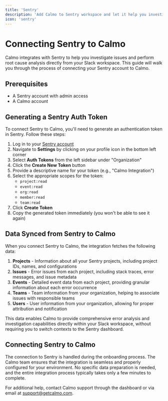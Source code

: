 ```yaml
---
title: 'Sentry'
description: 'Add Calmo to Sentry workspace and let it help you investigate and run root cause analysis'
icon: 'sentry'
---
```


# Connecting Sentry to Calmo

Calmo integrates with Sentry to help you investigate issues and perform root cause analysis directly from your Slack workspace. This guide will walk you through the process of connecting your Sentry account to Calmo.

## Prerequisites

- A Sentry account with admin access
- A Calmo account

## Generating a Sentry Auth Token

To connect Sentry to Calmo, you'll need to generate an authentication token in Sentry. Follow these steps:

1. Log in to your [Sentry account](https://sentry.io)
2. Navigate to **Settings** by clicking on your profile icon in the bottom left corner
3. Select **Auth Tokens** from the left sidebar under "Organization"
4. Click the **Create New Token** button
5. Provide a descriptive name for your token (e.g., "Calmo Integration")
6. Select the appropriate scopes for the token:
   - `project:read`
   - `event:read`
   - `org:read`
   - `member:read`
   - `team:read`
7. Click **Create Token**
8. Copy the generated token immediately (you won't be able to see it again)

## Data Synced from Sentry to Calmo

When you connect Sentry to Calmo, the integration fetches the following data:

1. **Projects** - Information about all your Sentry projects, including project IDs, names, and configurations
2. **Issues** - Error issues from each project, including stack traces, error messages, and issue metadata
3. **Events** - Detailed event data from each project, providing granular information about each error occurrence
4. **Teams** - Team information from your organization, helping to associate issues with responsible teams
5. **Users** - User information from your organization, allowing for proper attribution and notification

This data enables Calmo to provide comprehensive error analysis and investigation capabilities directly within your Slack workspace, without requiring you to switch contexts to the Sentry dashboard.

## Connecting Sentry to Calmo

The connection to Sentry is handled during the onboarding process. The Calmo team ensures that the integration is seamless and properly configured for your environment. No specific data preparation is needed, and the entire integration process typically takes only a few minutes to complete.


For additional help, contact Calmo support through the dashboard or via email at support@getcalmo.com.
